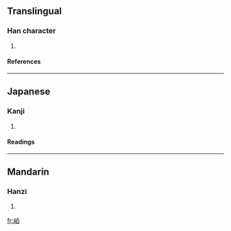 ==Translingual==
===Han character===
{{Han char|rn=46|rad=山|as=05|sn=8|four=2670<sub>0</sub>|canj=山竹日 (UHA)}}
# {{defn|Han|sort=山05}}
====References====
{{Han ref|kx=0309.350|dkj=08005|dj=0610.040|hdz=10768.010|uh=5CB6|ud=23734|bh=CC6A|bd=52330}}
----
==Japanese==
===Kanji===
{{ja-kanji|grade=|rs=山05}}
# {{defn|Japanese}} 
====Readings====
{{ja-readings|on=[[はく]] (haku), [[ひゃく]] (hyaku)|kun=[[しげる]] (shigeru)}}
----
==Mandarin==
===Hanzi===
{{cmn-hanzi|pin=[[pò]] (po4)|wg=p'o<sup>4</sup>}}
# {{defn|Mandarin}}

[[fr:岶]]